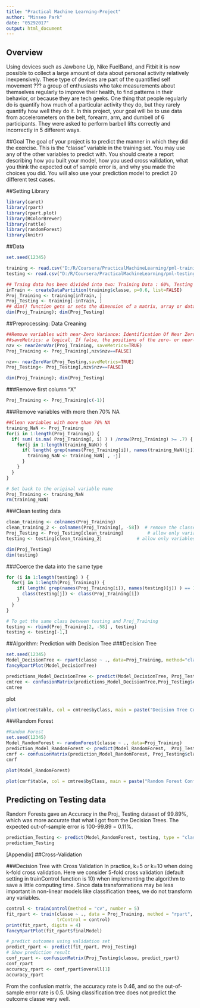 ```yaml
---
title: "Practical Machine Learning-Project"
author: "Minseo Park"
date: "05292017"
output: html_document
---
```


## Overview
Using devices such as Jawbone Up, Nike FuelBand, and Fitbit it is now possible to collect a large amount of data about personal activity relatively inexpensively. These type of devices are part of the quantified self movement ??? a group of enthusiasts who take measurements about themselves regularly to improve their health, to find patterns in their behavior, or because they are tech geeks. One thing that people regularly do is quantify how much of a particular activity they do, but they rarely quantify how well they do it. In this project, your goal will be to use data from accelerometers on the belt, forearm, arm, and dumbell of 6 participants. They were asked to perform barbell lifts correctly and incorrectly in 5 different ways.

##Goal
The goal of your project is to predict the manner in which they did the exercise. This is the "classe" variable in the training set. You may use any of the other variables to predict with. You should create a report describing how you built your model, how you used cross validation, what you think the expected out of sample error is, and why you made the choices you did. You will also use your prediction model to predict 20 different test cases.

##Setting Library
```r
library(caret)
library(rpart)
library(rpart.plot)
library(RColorBrewer)
library(rattle)
library(randomForest)
library(knitr)
```

##Data
```r
set.seed(12345)

training <- read.csv("D:/R/Coursera/PracticalMachineLearning/pml-training.csv", na.strings=c("NA","#DIV/0!",""))
testing <- read.csv("D:/R/Coursera/PracticalMachineLearning/pml-testing.csv", na.strings=c("NA","#DIV/0!",""))

## Traing data has been divided into two: Training Data : 60%, Testing Data: 40% 
inTrain <- createDataPartition(training$classe, p=0.6, list=FALSE)
Proj_Training <- training[inTrain, ]
Proj_Testing <- training[-inTrain, ]
## dim() function gets or sets the dimension of a matrix, array or data frame.
dim(Proj_Training); dim(Proj_Testing)
```



##Preprocessing: Data Creaning
```r
##Remove variables with near-Zero Variance: Identification Of Near Zero Variance Predictors nearZeroVar diagnoses predictors that have one unique value (i.e. are zero variance predictors) or predictors that are have both of the following characteristics: they have very few unique values relative to the number of samples and the ratio of the frequency of the most common value to the frequency of the second most common value is large.  
##saveMetrics: a logical. If false, the positions of the zero- or near-zero predictors is returned. If true, a data frame with predictor information is returned.
nzv <- nearZeroVar(Proj_Training, saveMetrics=TRUE)
Proj_Training <- Proj_Training[,nzv$nzv==FALSE]

nzv<- nearZeroVar(Proj_Testing,saveMetrics=TRUE)
Proj_Testing<- Proj_Testing[,nzv$nzv==FALSE]

dim(Proj_Training); dim(Proj_Testing)
```

###Remove first column "X"
```r
Proj_Training <- Proj_Training[c(-1)]
```

###Remove variables with more then 70% NA
```r
##Clean variables with more than 70% NA
training_NaN <- Proj_Training
for(i in 1:length(Proj_Training)) {
  if( sum( is.na( Proj_Training[, i] ) ) /nrow(Proj_Training) >= .7) {
    for(j in 1:length(training_NaN)) {
      if( length( grep(names(Proj_Training[i]), names(training_NaN)[j]) ) == 1)  {
        training_NaN <- training_NaN[ , -j]
      }   
    } 
  }
}

# Set back to the original variable name
Proj_Training <- training_NaN
rm(training_NaN)
```
###Clean testing data
```r
clean_training <- colnames(Proj_Training)
clean_training_2 <- colnames(Proj_Training[, -58])  # remove the classe column
Proj_Testing <- Proj_Testing[clean_training]         # allow only variables in Proj_Testing that are also in Proj_Training
testing <- testing[clean_training_2]             # allow only variables in testing that are also in Proj_Training

dim(Proj_Testing)
dim(testing)
```

###Coerce the data into the same type
```r
for (i in 1:length(testing) ) {
  for(j in 1:length(Proj_Training)) {
    if( length( grep(names(Proj_Training[i]), names(testing)[j]) ) == 1)  {
      class(testing[j]) <- class(Proj_Training[i])
    }      
  }      
}

# To get the same class between testing and Proj_Training
testing <- rbind(Proj_Training[2, -58] , testing)
testing <- testing[-1,]
```

##Algorithm: Prediction with Decision Tree
###Decision Tree
```r
set.seed(12345)
Model_DecisionTree <- rpart(classe ~ ., data=Proj_Training, method="class")
fancyRpartPlot(Model_DecisionTree)

predictions_Model_DecisionTree <- predict(Model_DecisionTree, Proj_Testing, type = "class")
cmtree <- confusionMatrix(predictions_Model_DecisionTree,Proj_Testing$classe)
cmtree
```
plot
```r
plot(cmtree$table, col = cmtree$byClass, main = paste("Decision Tree Confusion Matrix: Accuracy =", round(cmtree$overall['Accuracy'], 4)))
```

###Random Forest
```r
#Random Forest
set.seed(12345)
Model_RandomForest <- randomForest(classe ~ ., data=Proj_Training)
prediction_Model_RandomForest <- predict(Model_RandomForest,  Proj_Testing, type = "class")
cmrf <- confusionMatrix(prediction_Model_RandomForest, Proj_Testing$classe)
cmrf

plot(Model_RandomForest)

plot(cmrf$table, col = cmtree$byClass, main = paste("Random Forest Confusion Matrix: Accuracy =", round(cmrf$overall['Accuracy'], 4)))
```

## Predicting on Testing data
Random Forests gave an Accuracy in the Proj_ Testing dataset of 99.89%, which was more accurate that what I got from the Decision Trees. 
The expected out-of-sample error is 100-99.89 = 0.11%.
```r
prediction_Testing <- predict(Model_RandomForest, testing, type = "class")
prediction_Testing
```

[Appendix]
##Cross-Validation

###Decision Tree with Cross Validation
In practice, k=5 or k=10 when doing k-fold cross validation. Here we consider 5-fold cross validation (default setting in trainControl function is 10) when implementing the algorithm to save a little computing time. Since data transformations may be less important in non-linear models like classification trees, we do not transform any variables.
```r
control <- trainControl(method = "cv", number = 5)
fit_rpart <- train(classe ~ ., data = Proj_Training, method = "rpart", 
                   trControl = control)
print(fit_rpart, digits = 4)
fancyRpartPlot(fit_rpart$finalModel)
```
```r
# predict outcomes using validation set
predict_rpart <- predict(fit_rpart, Proj_Testing)
# Show prediction result
conf_rpart <- confusionMatrix(Proj_Testing$classe, predict_rpart)
conf_rpart
accuracy_rpart <- conf_rpart$overall[1]
accuracy_rpart
```
From the confusion matrix, the accuracy rate is 0.46, and so the out-of-sample error rate is 0.5. Using classification tree does not predict the outcome classe very well.
